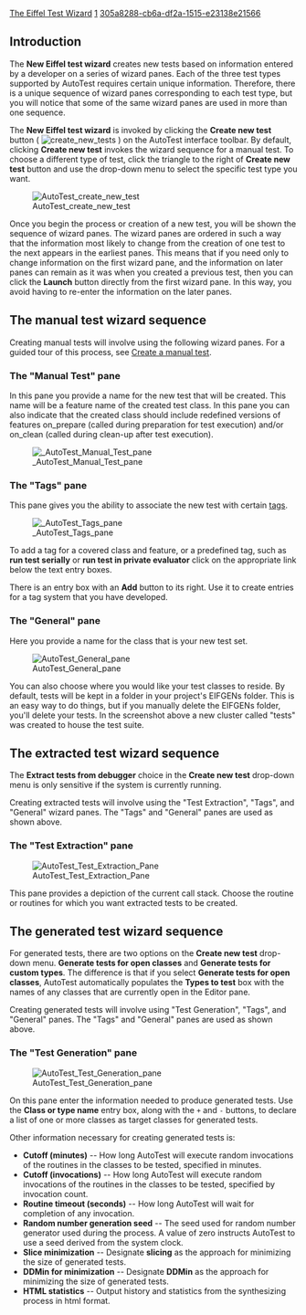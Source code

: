 [[Property:title|The Eiffel Test Wizard]]
[[Property:weight|1]]
[[Property:uuid|305a8288-cb6a-df2a-1515-e23138e21566]]
==Introduction==

The '''New Eiffel test wizard''' creates new tests based on information entered by a developer on a series of wizard panes. Each of the three test types supported by AutoTest requires certain unique information. Therefore, there is a unique sequence of wizard panes corresponding to each test type, but you will notice that some of the same wizard panes are used in more than one sequence. 

The '''New Eiffel test wizard''' is invoked by clicking the '''Create new test''' button ( [[Image:create new tests]] ) on the AutoTest interface toolbar. By default, clicking '''Create new test''' invokes the wizard sequence for a manual test. To choose a different type of test, click the triangle to the right of '''Create new test''' button and use the drop-down menu to select the specific test type you want.


[[Image:AutoTest create new test]]


Once you begin the process or creation of a new test, you will be shown the sequence of wizard panes. The wizard panes are ordered in such a way that the information most likely to change from the creation of one test to the next appears in the earliest panes. This means that if you need only to change information on the first wizard pane, and the information on later panes can remain as it was when you created a previous test, then you can click the '''Launch''' button directly from the first wizard pane. In this way, you avoid having to re-enter the information on the later panes.


==The manual test wizard sequence==


Creating manual tests will involve using the following wizard panes. For a guided tour of this process, see [[Create a manual test]].


===The "Manual Test" pane===


In this pane you provide a name for the new test that will be created. This name will be a feature name of the created test class. In this pane you can also indicate that the created class should include redefined versions of features <eiffel>on_prepare</eiffel> (called during preparation for test execution) and/or <eiffel>on_clean</eiffel> (called during clean-up after test execution).


[[Image: AutoTest Manual Test pane]]


===The "Tags" pane===

This pane gives you the ability to associate the new test with certain [[Create a manual test#About Tags|tags]].


[[Image: AutoTest Tags pane]]


To add a tag for a covered class and feature, or a predefined tag, such as '''run test serially''' or '''run test in private evaluator''' click on the appropriate link below the text entry boxes.

There is an entry box with an '''Add''' button to its right. Use it to create entries for a tag system that you have developed. 


===The "General" pane===

Here you provide a name for the class that is your new test set. 


[[Image:AutoTest General pane]]


You can also choose where you would like your test classes to reside. By default, tests will be kept in a folder in your project's EIFGENs folder. This is an easy way to do things, but if you manually delete the EIFGENs folder, you'll delete your tests. In the screenshot above a new cluster called "tests" was created to house the test suite.



==The extracted test wizard sequence==


The '''Extract tests from debugger''' choice in the '''Create new test''' drop-down menu is only sensitive if the system is currently running. 

Creating extracted tests will involve using the "Test Extraction", "Tags", and "General" wizard panes. The "Tags" and "General" panes are used as shown above.


===The "Test Extraction" pane===


[[Image:AutoTest Test Extraction Pane]]


This pane provides a depiction of the current call stack. Choose the routine or routines for which you want extracted tests to be created.


==The generated test wizard sequence==

For generated tests, there are two options on the '''Create new test''' drop-down menu. '''Generate tests for open classes''' and '''Generate tests for custom types'''. The difference is that if you select '''Generate tests for open classes''', AutoTest automatically populates the '''Types to test''' box with the names of any classes that are currently open in the Editor pane. 

Creating generated tests will involve using "Test Generation", "Tags", and "General" panes. The "Tags" and "General" panes are used as shown above.


===The "Test Generation" pane===


[[Image:AutoTest Test Generation pane]]


On this pane enter the information needed to produce generated tests. Use the '''Class or type name''' entry box, along with the <code>+</code> and <code>-</code> buttons, to declare a list of one or more classes as target classes for generated tests. 

Other information necessary for creating generated tests is:

*'''Cutoff (minutes)''' -- How long AutoTest will execute random invocations of the routines in the classes to be tested, specified in minutes.
*'''Cutoff (invocations)''' -- How long AutoTest will execute random invocations of the routines in the classes to be tested, specified by invocation count.
*'''Routine timeout (seconds)''' -- How long AutoTest will wait for completion of any invocation.
*'''Random number generation seed''' -- The seed used for random number generator used during the process. A value of zero instructs AutoTest to use a seed derived from the system clock.
*'''Slice minimization''' -- Designate '''slicing''' as the approach for minimizing the size of generated tests.
*'''DDMin for minimization''' -- Designate '''DDMin''' as the approach for minimizing the size of generated tests.
*'''HTML statistics''' -- Output history and statistics from the synthesizing process in html format.


